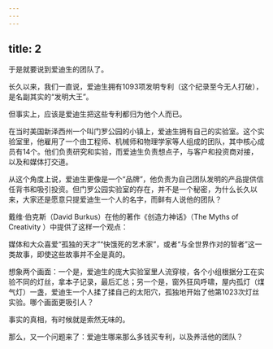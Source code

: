 ```yaml
---
---
---
```

title: 2
---



于是就要说到爱迪生的团队了。

长久以来，我们一直说，爱迪生拥有1093项发明专利（这个纪录至今无人打破），是名副其实的“发明大王”。

但事实上，应该是爱迪生把这些专利都归为他个人而已。

在当时美国新泽西州一个叫门罗公园的小镇上，爱迪生拥有自己的实验室。这个实验室里，他雇用了一个由工程师、机械师和物理学家等人组成的团队，其中核心成员有14个。他们负责研究和实验，而爱迪生负责想点子，与客户和投资商对接，以及和媒体打交道。

从这个角度上说，爱迪生更像是一个“品牌”，他负责为自己团队发明的产品提供信任背书和吸引投资。但门罗公园实验室的存在，并不是一个秘密，为什么长久以来，大家还是愿意只提爱迪生一个人的名字，而鲜有人说他的团队？

戴维·伯克斯（David Burkus）在他的著作《创造力神话》（The Myths of Creativity ）中提供了这样一个观点：

媒体和大众喜爱“孤独的天才”“快饿死的艺术家”，或者“与全世界作对的智者”这一类故事，即使这些故事并不全是真的。

想象两个画面：一个是，爱迪生的庞大实验室里人流穿梭，各个小组根据分工在实验不同的灯丝，拿本子记录，最后汇总；另一个是，窗外狂风呼啸，屋内孤灯（煤气灯）一盏，爱迪生一个人揉了揉自己的太阳穴，孤独地开始了他第1023次灯丝实验。哪个画面更吸引人？

事实的真相，有时候就是索然无味的。

那么，又一个问题来了：爱迪生哪来那么多钱买专利，以及养活他的团队？